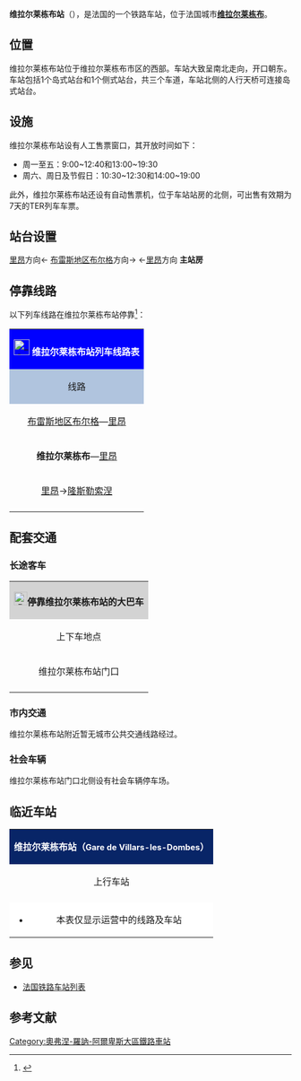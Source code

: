 {{Infobox station
| name          =[[File:Sncf-logo.svg|32x32px]]维拉尔莱栋布站<br>{{lang|fr|Gare de Villars-les-Dombes}} 
| type          = [[法国铁路|法国铁路]]
| image = File:Gare de Villars-les-Dombes-2016.jpg
|image_caption = 维拉尔莱栋布站（2016年12月）
| address       = {{FRA}}[[安省|安省]][[维拉尔莱栋布|维拉尔莱栋布]]
| latd          = 46
| latm          = 00
| lats          = 15
| latNS         = N
| longd         = 5
| longm         = 01
| longs         = 42
| longEW        = E
| operator = [[File:_Sncf-logo.svg|32x32px]]
| coordinates_display = yes
| iso_region    = FR
| line          = 
* {{link-fr|里昂－布昂佩斯铁路|Ligne de Lyon-Saint-Clair à Bourg-en-Bresse}} 
| structure           = 地面
| levels              = 
| platform      = 2
| tracks        = 2
| elevation = 280米
| opened        = 1866年9月1日
| rebuilt =
| status = 使用中
| closed        = 
| passengers= 约46.7万人次<ref>{{Cite web|url=https://ressources.data.sncf.com/explore/dataset/frequentation-gares/?sort=voyageurs_2014&q=villars|title=Fréquentation en gares|accessdate=2016-11-30|author=SNCF|date=|language=法语|publisher=SNCF Open Data}}</ref>
| pass_year= 2015年
| ADA                 = 
| station_type =
* 客运车站
| connections = 
* {{link-fr|安省城际客运|Réseau interurbain de l'Ain}}
| route_map =
| map_locator   = 
| note =
| services = TER
}}

'''维拉尔莱栋布站'''（{{lang-fr|Gare de Villars-les-Dombes}}），是法国的一个铁路车站，位于法国城市'''[[维拉尔莱栋布|维拉尔莱栋布]]'''。

==位置==

维拉尔莱栋布站位于维拉尔莱栋布市区的西部。车站大致呈南北走向，开口朝东。车站包括1个岛式站台和1个侧式站台，共三个车道，车站北侧的人行天桥可连接岛式站台。

==设施==

维拉尔莱栋布站设有人工售票窗口，其开放时间如下：
* 周一至五：9:00~12:40和13:00~19:30
* 周六、周日及节假日：10:30~12:30和14:00~19:00
此外，维拉尔莱栋布站还设有自动售票机，位于车站站房的北侧，可出售有效期为7天的TER列车车票。

==站台设置==

{{RailStStart|西}}
{{RailStLine|3||始发车/终到车}}[[里昂佩拉什站|里昂]]方向←
{{RailStPlatform|岛| |||}}
{{RailStLine|2||过路车||| ||}}[[布昂佩斯站|布雷斯地区布尔格]]方向→
{{RailStLine|1||过路车}}←[[里昂佩拉什站|里昂]]方向
{{RailStPlatform|侧d||1T||}}
'''主站房'''
{{RailStEnd|东}}

== 停靠线路 ==

{{动态列表|最后更新时间：2016年12月25日。本章节内容仅供参考，不排除因施工或罢工而引发的临时性变更。欢迎修正和补充}}

以下列车线路在维拉尔莱栋布站停靠<ref>{{Cite web|url=http://cdn.ter.sncf.com/medias/PDF/rhone_alpes/32af_2017%20hiver_du%2011%20d%C3%A9c%20au%2029%20jan%20et%20du%2010%20avr%20au%201er%20juil_tcm70-28118_tcm70-28056.pdf|title=32. Bourg-en-Bresse - Lyon|accessdate=2016-12-25|author=SNCF|date=|language=法语|publisher=SNCF}}{{dead link|date=2018年4月 |bot=InternetArchiveBot |fix-attempted=yes }}</ref>：

{| class="wikitable mw-collapsible" 
|colspan="5" style="background:#0000FF" align="center" |[[File:_Sncf-logo.svg|28x28px]] <font color=#FFFFFF>'''维拉尔莱栋布站列车线路表'''</font>
|-
!style="background:#B0C4DE"| 线路
!style="background:#B0C4DE"|车种
!style="background:#B0C4DE"|上一站
!style="background:#B0C4DE"|下一站
!style="background:#B0C4DE"|大致运行频率{{noteTag|name=noteA}}
|-
|[[布昂佩斯站|布雷斯地区布尔格]]—[[里昂佩拉什站|里昂]]
| rowspan="3" align="center" |'''[[法国大区列车|TER]]'''
|{{link-fr|马尔留-沙蒂永站|Gare de Marlieux - Châtillon|马尔留-沙蒂永}}
|{{link-fr|圣马塞勒昂东布站|Gare de Saint-Marcel-en-Dombes|圣马塞勒昂东布}}
|每天9趟左右
|-
|'''维拉尔莱栋布'''—[[里昂佩拉什站|里昂]]
|（起点）
|{{link-fr|圣马塞勒昂东布站|Gare de Saint-Marcel-en-Dombes|圣马塞勒昂东布}}
|每天2趟左右{{noteTag|name=noteB}}
|-
|[[里昂佩拉什站|里昂]]→[[隆斯勒索涅站|隆斯勒索涅]]
|{{link-fr|圣马塞勒昂东布站|Gare de Saint-Marcel-en-Dombes|圣马塞勒昂东布}}
|{{link-fr|马尔留-沙蒂永站|Gare de Marlieux - Châtillon|马尔留-沙蒂永}}
|{{noteTag|name=noteC}}
|-
|colspan="5" style="background:#FFFFFF"|{{noteFoot|1=
{{noteTag|name=noteA|1=在本栏中，往返1次为"1趟"；除特别标明外，其数据仅工作日有效，周末及节假日列车数量可能会减少或停运}}
{{noteTag|name=noteB|1=周末及节假日停运}}
{{noteTag|name=noteC|1=仅周五、周日和节假日每天单向1班}}
}}
|}

==配套交通==
===长途客车===

{| class="wikitable mw-collapsible" 
|colspan="3" align="center" style="background:#D3D3D3" |[[File:BSicon_BUS.svg|24x24px]]'''停靠维拉尔莱栋布站的大巴车'''
|-
!align="center" |上下车地点
!align="center" |运营单位
!align="center" |主要目的地{{noteTag|name=noteA}}
|-
| rowspan="2" align="center" |维拉尔莱栋布站门口
|align="center" |{{link-fr|安省城际客运|Réseau interurbain de l'Ain}}<br>Car Ain
|
* 101线{{noteTag|name=noteC}}：[[弗尔萨约|弗尔萨约]]、[[沙拉蒙|沙拉蒙]]
* 102线{{noteTag|name=noteC}}：[[布利尼厄|布利尼厄]]、[[桑德朗|桑德朗]]、[[沙拉龙恩河畔沙蒂利翁|沙拉龙恩河畔沙蒂利翁]]
* 191线{{noteTag|name=noteB}}：[[昂贝略昂东布|昂贝略昂东布]]、[[圣特里维埃德库尔特|圣特里维埃德库尔特]]、{{link-fr|美丽城 (罗讷省)|Belleville (Rhône)|美丽城}}
|-
|align="center" |[[SNCF|SNCF]]<br>Car TER{{noteTag|name=noteB}}
|''当某条铁路线施工或罢工时，SNCF可能也会提供途径该线路沿途站点的大巴车''
|-
|colspan="3" style="background:#FFFFFF"|{{noteFoot|1=
{{noteTag|name=noteA|1=本栏不包括可以联程中转前往的目的地}}
{{noteTag|name=noteB|1=周一至六开行，定制线路，需提前预定}}
{{noteTag|name=noteC|1=仅周一至五开行，节假日停运}}
}}
|}

===市内交通===

维拉尔莱栋布站附近暂无城市公共交通线路经过。

===社会车辆===

维拉尔莱栋布站门口北侧设有社会车辆停车场。

==临近车站==

{|class="wikitable mw-collapsible" style="margin: 0 auto; width:42em;"
|colspan="3"  style="background:#082567" align="center"|<font color=#FFFFFF>'''维拉尔莱栋布站（<span style="font-size:11pt;">Gare de Villars-les-Dombes</span>）'''</font>
|-
!上行车站
!线路
!下行车站
|-
|align="center" |{{link-fr|圣马塞勒昂东布站|Gare de Saint-Marcel-en-Dombes}}
|align="center" |'''{{link-fr|里昂－布昂佩斯铁路|Ligne de Lyon-Saint-Clair à Bourg-en-Bresse}}'''{{noteTag|name=noteA}}
|align="center" |{{link-fr|马尔留-沙蒂永站|Gare de Marlieux - Châtillon}}
|-
|colspan="3" style="background:#FFFFFF"|
*本表仅显示运营中的线路及车站
{{noteFoot|1=
{{noteTag|name=noteA|1=由于{{link-fr|里昂－布昂佩斯铁路|Ligne de Lyon-Saint-Clair à Bourg-en-Bresse}}历史上由里昂地区的地方性铁路公司修建和运营，故该铁路以里昂作为起点，而现在的法国铁路系统则均以巴黎作为铁路零点来计算，布雷斯地区布尔格比里昂更靠近巴黎。因此该铁路上下行方向和如今的列车实际行驶方向完全相反。本表遵循该铁路的原有信息，事实上，前往布雷斯地区布尔格方向属于上行。}}
}}
|}

==参见==
* [[法国铁路车站列表|法国铁路车站列表]]

== 参考文献 ==
{{Reflist}}

[[Category:奧弗涅-羅訥-阿爾卑斯大區鐵路車站|Category:奧弗涅-羅訥-阿爾卑斯大區鐵路車站]]